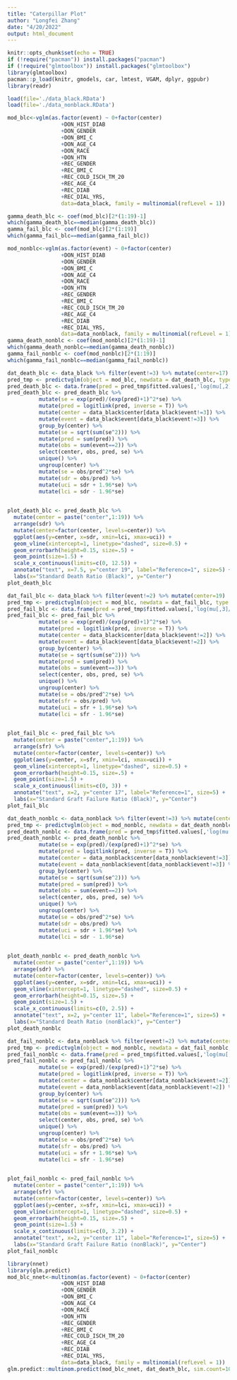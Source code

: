 ```yaml
---
title: "Caterpillar Plot"
author: "Longfei Zhang"
date: "4/20/2022"
output: html_document
---
```


```r
knitr::opts_chunk$set(echo = TRUE)
if (!require("pacman")) install.packages("pacman")
if (!require("glmtoolbox")) install.packages("glmtoolbox")
library(glmtoolbox)
pacman::p_load(knitr, gmodels, car, lmtest, VGAM, dplyr, ggpubr)
library(readr)
```


```r
load(file='./data_black.RData')
load(file='./data_nonblack.RData')
```


```r
mod_blc<-vglm(as.factor(event) ~ 0+factor(center)
                 +DON_HIST_DIAB
                 +DON_GENDER
                 +DON_BMI_C
                 +DON_AGE_C4
                 +DON_RACE
                 +DON_HTN
                 +REC_GENDER
                 +REC_BMI_C
                 +REC_COLD_ISCH_TM_20
                 +REC_AGE_C4
                 +REC_DIAB
                 +REC_DIAL_YRS,
                 data=data_black, family = multinomial(refLevel = 1))

gamma_death_blc <- coef(mod_blc)[2*(1:19)-1]
which(gamma_death_blc==median(gamma_death_blc))
gamma_fail_blc <- coef(mod_blc)[2*(1:19)]
which(gamma_fail_blc==median(gamma_fail_blc))
```

```r
mod_nonblc<-vglm(as.factor(event) ~ 0+factor(center)
                 +DON_HIST_DIAB
                 +DON_GENDER
                 +DON_BMI_C
                 +DON_AGE_C4
                 +DON_RACE
                 +DON_HTN
                 +REC_GENDER
                 +REC_BMI_C
                 +REC_COLD_ISCH_TM_20
                 +REC_AGE_C4
                 +REC_DIAB
                 +REC_DIAL_YRS,
                 data=data_nonblack, family = multinomial(refLevel = 1))
gamma_death_nonblc <- coef(mod_nonblc)[2*(1:19)-1]
which(gamma_death_nonblc==median(gamma_death_nonblc))
gamma_fail_nonblc <- coef(mod_nonblc)[2*(1:19)]
which(gamma_fail_nonblc==median(gamma_fail_nonblc))
```



```r
dat_death_blc <- data_black %>% filter(event!=3) %>% mutate(center=17)
pred_tmp <- predictvglm(object = mod_blc, newdata = dat_death_blc, type = 'link', se.fit = T) 
pred_death_blc <- data.frame(pred = pred_tmp$fitted.values[,'log(mu[,2]/mu[,1])'], se = pred_tmp$se.fit[,'log(mu[,2]/mu[,1])'])
pred_death_blc <- pred_death_blc %>%
          mutate(se = exp(pred)/(exp(pred)+1)^2*se) %>%
          mutate(pred = logitlink(pred, inverse = T)) %>%
          mutate(center = data_black$center[data_black$event!=3]) %>%
          mutate(event = data_black$event[data_black$event!=3]) %>%
          group_by(center) %>%
          mutate(se = sqrt(sum(se^2))) %>%
          mutate(pred = sum(pred)) %>%
          mutate(obs = sum(event==2)) %>%
          select(center, obs, pred, se) %>%
          unique() %>%
          ungroup(center) %>%
          mutate(se = obs/pred^2*se) %>%
          mutate(sdr = obs/pred) %>%
          mutate(uci = sdr + 1.96*se) %>%
          mutate(lci = sdr - 1.96*se)
          

plot_death_blc <- pred_death_blc %>% 
  mutate(center = paste("center",1:19)) %>%
  arrange(sdr) %>%
  mutate(center=factor(center, levels=center)) %>%
  ggplot(aes(y=center, x=sdr, xmin=lci, xmax=uci)) +
  geom_vline(xintercept=1, linetype="dashed", size=0.5) +
  geom_errorbarh(height=0.15, size=.5) + 
  geom_point(size=1.5) +
  scale_x_continuous(limits=c(0, 12.5)) +
  annotate("text", x=7.5, y="center 19", label="Reference=1", size=5) +
  labs(x="Standard Death Ratio (Black)", y="Center")
plot_death_blc
```


```r
dat_fail_blc <- data_black %>% filter(event!=2) %>% mutate(center=19)
pred_tmp <- predictvglm(object = mod_blc, newdata = dat_fail_blc, type = 'link', se.fit = T) 
pred_fail_blc <- data.frame(pred = pred_tmp$fitted.values[,'log(mu[,3]/mu[,1])'], se = pred_tmp$se.fit[,'log(mu[,3]/mu[,1])'])
pred_fail_blc <- pred_fail_blc %>%
          mutate(se = exp(pred)/(exp(pred)+1)^2*se) %>%
          mutate(pred = logitlink(pred, inverse = T)) %>%
          mutate(center = data_black$center[data_black$event!=2]) %>%
          mutate(event = data_black$event[data_black$event!=2]) %>%
          group_by(center) %>%
          mutate(se = sqrt(sum(se^2))) %>%
          mutate(pred = sum(pred)) %>%
          mutate(obs = sum(event==3)) %>%
          select(center, obs, pred, se) %>%
          unique() %>%
          ungroup(center) %>%
          mutate(se = obs/pred^2*se) %>%
          mutate(sfr = obs/pred) %>%
          mutate(uci = sfr + 1.96*se) %>%
          mutate(lci = sfr - 1.96*se) 
          

plot_fail_blc <- pred_fail_blc %>% 
  mutate(center = paste("center",1:19)) %>%
  arrange(sfr) %>%
  mutate(center=factor(center, levels=center)) %>%
  ggplot(aes(y=center, x=sfr, xmin=lci, xmax=uci)) +
  geom_vline(xintercept=1, linetype="dashed", size=0.5) +
  geom_errorbarh(height=0.15, size=.5) + 
  geom_point(size=1.5) +
  scale_x_continuous(limits=c(0, 3)) +
  annotate("text", x=2, y="center 17", label="Reference=1", size=5) +
  labs(x="Standard Graft Failure Ratio (Black)", y="Center")
plot_fail_blc
```



```r
dat_death_nonblc <- data_nonblack %>% filter(event!=3) %>% mutate(center=12)
pred_tmp <- predictvglm(object = mod_nonblc, newdata = dat_death_nonblc, type = 'link', se.fit = T) 
pred_death_nonblc <- data.frame(pred = pred_tmp$fitted.values[,'log(mu[,2]/mu[,1])'], se = pred_tmp$se.fit[,'log(mu[,2]/mu[,1])'])
pred_death_nonblc <- pred_death_nonblc %>%
          mutate(se = exp(pred)/(exp(pred)+1)^2*se) %>%
          mutate(pred = logitlink(pred, inverse = T)) %>%
          mutate(center = data_nonblack$center[data_nonblack$event!=3]) %>%
          mutate(event = data_nonblack$event[data_nonblack$event!=3]) %>%
          group_by(center) %>%
          mutate(se = sqrt(sum(se^2))) %>%
          mutate(pred = sum(pred)) %>%
          mutate(obs = sum(event==2)) %>%
          select(center, obs, pred, se) %>%
          unique() %>%
          ungroup(center) %>%
          mutate(se = obs/pred^2*se) %>%
          mutate(sdr = obs/pred) %>%
          mutate(uci = sdr + 1.96*se) %>%
          mutate(lci = sdr - 1.96*se) 
          

plot_death_nonblc <- pred_death_nonblc %>% 
  mutate(center = paste("center",1:19)) %>%
  arrange(sdr) %>%
  mutate(center=factor(center, levels=center)) %>%
  ggplot(aes(y=center, x=sdr, xmin=lci, xmax=uci)) +
  geom_vline(xintercept=1, linetype="dashed", size=0.5) +
  geom_errorbarh(height=0.15, size=.5) + 
  geom_point(size=1.5) +
  scale_x_continuous(limits=c(0, 2.5)) +
  annotate("text", x=2, y="center 11", label="Reference=1", size=5) +
  labs(x="Standard Death Ratio (nonBlack)", y="Center")
plot_death_nonblc
```





```r
dat_fail_nonblc <- data_nonblack %>% filter(event!=2) %>% mutate(center=5)
pred_tmp <- predictvglm(object = mod_nonblc, newdata = dat_fail_nonblc, type = 'link', se.fit = T) 
pred_fail_nonblc <- data.frame(pred = pred_tmp$fitted.values[,'log(mu[,3]/mu[,1])'], se = pred_tmp$se.fit[,'log(mu[,3]/mu[,1])'])
pred_fail_nonblc <- pred_fail_nonblc %>%
          mutate(se = exp(pred)/(exp(pred)+1)^2*se) %>%
          mutate(pred = logitlink(pred, inverse = T)) %>%
          mutate(center = data_nonblack$center[data_nonblack$event!=2]) %>%
          mutate(event = data_nonblack$event[data_nonblack$event!=2]) %>%
          group_by(center) %>%
          mutate(se = sqrt(sum(se^2))) %>%
          mutate(pred = sum(pred)) %>%
          mutate(obs = sum(event==3)) %>%
          select(center, obs, pred, se) %>%
          unique() %>%
          ungroup(center) %>%
          mutate(se = obs/pred^2*se) %>%
          mutate(sfr = obs/pred) %>%
          mutate(uci = sfr + 1.96*se) %>%
          mutate(lci = sfr - 1.96*se) 
          

plot_fail_nonblc <- pred_fail_nonblc %>% 
  mutate(center = paste("center",1:19)) %>%
  arrange(sfr) %>%
  mutate(center=factor(center, levels=center)) %>%
  ggplot(aes(y=center, x=sfr, xmin=lci, xmax=uci)) +
  geom_vline(xintercept=1, linetype="dashed", size=0.5) +
  geom_errorbarh(height=0.15, size=.5) + 
  geom_point(size=1.5) +
  scale_x_continuous(limits=c(0, 3.2)) +
  annotate("text", x=2, y="center 11", label="Reference=1", size=5) +
  labs(x="Standard Graft Failure Ratio (nonBlack)", y="Center")
plot_fail_nonblc
```

```r
library(nnet)
library(glm.predict)
mod_blc_nnet<-multinom(as.factor(event) ~ 0+factor(center)
                 +DON_HIST_DIAB
                 +DON_GENDER
                 +DON_BMI_C
                 +DON_AGE_C4
                 +DON_RACE
                 +DON_HTN
                 +REC_GENDER
                 +REC_BMI_C
                 +REC_COLD_ISCH_TM_20
                 +REC_AGE_C4
                 +REC_DIAB
                 +REC_DIAL_YRS,
                 data=data_black, family = multinomial(refLevel = 1))
glm.predict::multinom.predict(mod_blc_nnet, dat_death_blc, sim.count=1000, conf.int=0.95, sigma=NULL, set.seed=NULL)

```




